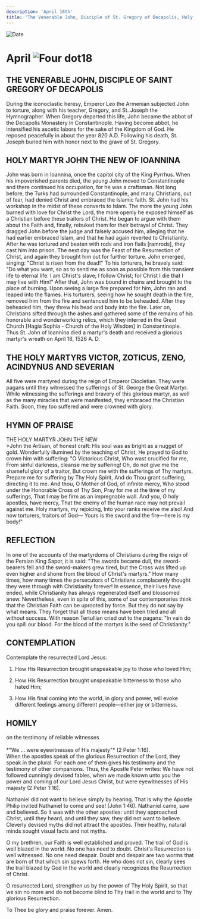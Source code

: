 ```yaml
---
description: 'April 18th'
title: 'The Venerable John, Disciple of St. Gregory of Decapolis, Holy Martyr John the New of Ioannina, Holy Martyrs Victor, Zoticus, Zeno, Acindynus, and Severian'
---
```


<CustomPaginator />
<RunningHead />

<Image src="/title-imprint.png" height={68} width={50} alt="Date" className="title-imprint"/>

# <div id="date">April <Image className="four-dot" src="/four-dot.png" height={15} width={15} alt="Four dot" />18</div>

## THE VENERABLE JOHN, DISCIPLE OF SAINT GREGORY OF DECAPOLIS
During the iconoclastic heresy, Emperor Leo the Armenian subjected John to torture, along with his teacher, Gregory, and St. Joseph the Hymnographer. When Gregory departed this life, John became the abbot of the Decapolis Monastery in Constantinople. Having become abbot, he intensified his ascetic labors for the sake of the Kingdom of God. He reposed peacefully in about the year 820 A.D. Following his death, St. Joseph buried him with honor next to the grave of St. Gregory.

## HOLY MARTYR JOHN THE NEW OF IOANNINA

John was born in Ioannina, once the capitol city of the King Pyrrhus. When his impoverished parents died, the young John moved to Constantinople and there continued his occupation, for he was a craftsman. Not long before, the Turks had surrounded Constantinople, and many Christians, out of fear, had denied Christ and embraced the Islamic faith. St. John had his workshop in the midst of these converts to Islam. The more the young John burned with love for Christ the Lord, the more openly he exposed himself as a Christian before these traitors of Christ. He began to argue with them about the Faith and, finally, rebuked them for their betrayal of Christ. They dragged John before the judge and falsely accused him, alleging that he had earlier embraced Islam, and that he had again reverted to Christianity. After he was tortured and beaten with rods and iron flails [ramrods], they cast him into prison. The next day was the Feast of the Resurrection of Christ, and again they brought him out for further torture. John emerged, singing: "Christ is risen from the dead!" To his torturers, he bravely said: "Do what you want, so as to send me as soon as possible from this transient life to eternal life. I am Christ's slave; I follow Christ; for Christ I die that I may live with Him!" After that, John was bound in chains and brought to the place of burning. Upon seeing a large fire prepared for him, John ran and leaped into the flames. His torturers, seeing how he sought death in the fire, removed him from the fire and sentenced him to be beheaded. After they beheaded him, they threw his head and body into the fire. Later on, Christians sifted through the ashes and gathered some of the remains of his honorable and wonderworking relics, which they interred in the Great Church [Hagia Sophia - Church of the Holy Wisdom] in Constantinople. Thus St. John of Ioannina died a martyr's death and received a glorious martyr's wreath on April 18, 1526 A. D.

## THE HOLY MARTYRS VICTOR, ZOTICUS, ZENO, ACINDYNUS AND SEVERIAN

All five were martyred during the reign of Emperor Diocletian. They were pagans until they witnessed the sufferings of St. George the Great Martyr. While witnessing the sufferings and bravery of this glorious martyr, as well as the many miracles that were manifested, they embraced the Christian Faith. Soon, they too suffered and were crowned with glory.


## HYMN OF PRAISE
<div style={{textAlign:'center', color:'crimson', fontWeight:'bold'}}>
THE HOLY MARTYR JOHN THE NEW
</div>
>John the Artisan, of honest craft:  
His soul was as bright as a nugget of gold.  
Wonderfully illumined by the teaching of Christ,  
He prayed to God to crown him with suffering:  
"O Victorious Christ, Who wast crucified for me,  
From sinful darkness, cleanse me by suffering!  
Oh, do not give me the shameful glory of a traitor,  
But crown me with the sufferings of Thy martyrs.  
Prepare me for suffering by Thy Holy Spirit,  
And do Thou grant suffering, directing it to me.  
And thou, O Mother of God, of infinite mercy,  
Who stood under the Honorable Cross of Thy Son,  
Pray for me at the time of my sufferings,  
That I may be firm as an impregnable wall.  
And you, O holy apostles, have mercy,  
That the enemy of the human race may not prevail against me.  
Holy martyrs, my rejoicing,  
Into your ranks receive me also!  
And now torturers, traitors of God—  
Yours is the sword and the fire—here is my body!"  


## REFLECTION

In one of the accounts of the martyrdoms of Christians during the reign of the Persian King Sapor, it is said: "The swords became dull, the sword-bearers fell and the sword-makers grew tired, but the Cross was lifted up even higher and shone from the blood of Christ's martyrs." How many times, how many times the persecutors of Christians complacently thought they were through with Christianity forever! In essence, their lives have ended, while Christianity has always regenerated itself and blossomed anew. Nevertheless, even in spite of this, some of our contemporaries think that the Christian Faith can be uprooted by force. But they do not say by what means. They forget that all those means have been tried and all without success. With reason Tertullian cried out to the pagans: "In vain do you spill our blood. For the blood of the martyrs is the seed of Christianity."


## CONTEMPLATION

Contemplate the resurrected Lord Jesus:
1. How His Resurrection brought unspeakable joy to those who loved Him;

2. How His Resurrection brought unspeakable bitterness to those who hated Him;

3. How His final coming into the world, in glory and power, will evoke different feelings among different people—either joy or bitterness.


## HOMILY
<div style={{textAlign:'center', color:'crimson', fontWeight:'bold'}}>
on the testimony of reliable witnesses
</div><br />
<div style={{textAlign:'right'}}>
*"We ... were eyewitnesses of His majesty"* (2 Peter 1:16).
</div>
When the apostles speak of the glorious Resurrection of the Lord, they speak in the plural. For each one of them gives his testimony and the testimony of other companions. Thus, the Apostle Peter writes: We have not followed cunningly devised fables, when we made known unto you the power and coming of our Lord Jesus Christ, but were eyewitnesses of His majesty (2 Peter 1:16).

Nathaniel did not want to believe simply by hearing. That is why the Apostle Philip invited Nathaniel to come and see! (John 1:46). Nathaniel came, saw and believed. So it was with the other apostles: until they approached Christ, until they heard, and until they saw, they did not want to believe. Cleverly devised myths did not attract the apostles. Their healthy, natural minds sought visual facts and not myths.

O my brethren, our Faith is well established and proved. The trail of God is well blazed in the world. No one has need to doubt. Christ's Resurrection is well witnessed. No one need despair. Doubt and despair are two worms that are born of that which sin spews forth. He who does not sin, clearly sees the trail blazed by God in the world and clearly recognizes the Resurrection of Christ.

O resurrected Lord, strengthen us by the power of Thy Holy Spirit, so that we sin no more and do not become blind to Thy trail in the world and to Thy glorious Resurrection.

To Thee be glory and praise forever. Amen.